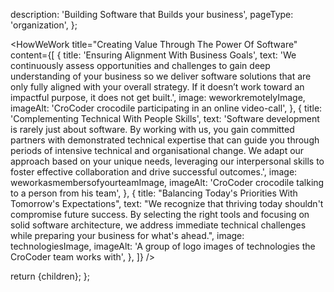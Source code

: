 

  description: 'Building Software that Builds your business',
  pageType: 'organization',
};

<Hero
  title="Building Software that <br> Builds your business"
  text="Experienced tech Consultancy Delivering enterprise-grade web development"
  action="contact us"
  image={heroImage}
  imageAlt="CroCoder crocodile in a hoodie holding a laptop"
/>

<OurClients
  title="Dedicated To Supporting You And Your Business"
  text="Whether you need to increase development capability or accelerate project timelines, we offer you the best specialists with the functional experience, industry knowledge and technical expertise your business needs. We can integrate into your existing team or take up fully the development services."
/>

<HowWeWork
  title="Creating Value Through The Power Of Software"
  content={[
    {
      title: 'Ensuring Alignment With Business Goals',
      text: 'We continuously assess opportunities and challenges to gain deep understanding of your business so we deliver software solutions that are only fully aligned with your overall strategy. If it doesn’t work toward an impactful purpose, it does not get built.',
      image: weworkremotelyImage,
      imageAlt: 'CroCoder crocodile participating in an online video-call',
    },
    {
      title: 'Complementing Technical With People Skills',
      text: 'Software development is rarely just about software. By working with us, you gain committed partners with demonstrated technical expertise that can guide you through periods of intensive technical and organisational change. We adapt our approach based on your unique needs, leveraging our interpersonal skills to foster effective collaboration and drive successful outcomes.',
      image: weworkasmembersofyourteamImage,
      imageAlt: 'CroCoder crocodile talking to a person from his team',
    },
    {
      title: "Balancing Today's Priorities With Tomorrow's Expectations",
      text: "We recognize that thriving today shouldn't compromise future success. By selecting the right tools and focusing on solid software architecture, we address immediate technical challenges while preparing your business for what's ahead.",
      image: technologiesImage,
      imageAlt: 'A group of logo images of technologies the CroCoder team works with',
    },
  ]}
/>

<Island>
  <ContactUs id="contact-us" />
</Island>

  return <PageLayout>{children}</PageLayout>;
};
